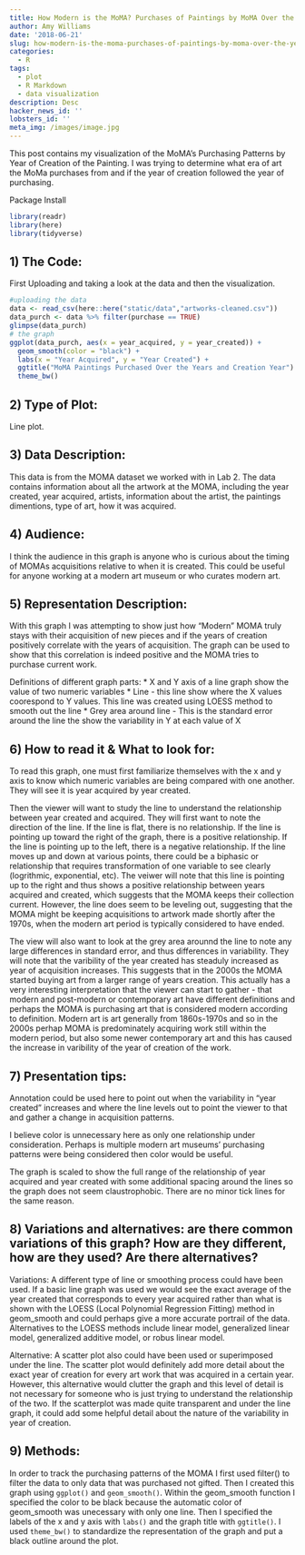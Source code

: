 ```yaml
---
title: How Modern is the MoMA? Purchases of Paintings by MoMA Over the Years
author: Amy Williams
date: '2018-06-21'
slug: how-modern-is-the-moma-purchases-of-paintings-by-moma-over-the-years
categories:
  - R
tags:
  - plot
  - R Markdown
  - data visualization
description: Desc
hacker_news_id: ''
lobsters_id: ''
meta_img: /images/image.jpg
---
```


This post contains my visualization of the MoMA's Purchasing Patterns by Year of Creation of the Painting. I was trying to determine what era of art the MoMa purchases from and if the year of creation followed the year of purchasing.

Package Install
```r
library(readr)
library(here)
library(tidyverse)
```

## 1) The Code:
First Uploading and taking a look at the data and then the visualization. 
```r
#uploading the data
data <- read_csv(here::here("static/data","artworks-cleaned.csv"))
data_purch <- data %>% filter(purchase == TRUE) 
glimpse(data_purch)
# the graph
ggplot(data_purch, aes(x = year_acquired, y = year_created)) + 
  geom_smooth(color = "black") + 
  labs(x = "Year Acquired", y = "Year Created") + 
  ggtitle("MoMA Paintings Purchased Over the Years and Creation Year") +
  theme_bw() 
```
## 2) Type of Plot:

Line plot. 

## 3) Data Description: 

This data is from the MOMA dataset we worked with in Lab 2. The data contains information about all the artwork at the MOMA, including the year created, year acquired, artists, information about the artist, the paintings dimentions, type of art, how it was acquired.  

## 4) Audience:

I think the audience in this graph is anyone who is curious about the timing of MOMAs acquisitions relative to when it is created. This could be useful for anyone working at a modern art museum or who curates modern art. 

## 5) Representation Description: 

With this graph I was attempting to show just how "Modern" MOMA truly stays with their acquisition of new pieces and if the years of creation positively correlate with the years of acquisition. The graph can be used to show that this correlation is indeed positive and the MOMA tries to purchase current work. 

Definitions of different graph parts: 
* X and Y axis of a line graph show the value of two numeric variables 
* Line - this line show where the X values coorespond to Y values. This line was created using LOESS method to smooth out the line
* Grey area around line - This is the standard error around the line the show the variability in Y at each value of X

## 6) How to read it & What to look for: 

To read this graph, one must first familiarize themselves with the x and y axis to know which numeric variables are being compared with one another. They will see it is year acquired by year created.

Then the viewer will want to study the line to understand the relationship between year created and acquired. They will first want to note the direction of the line. If the line is flat, there is no relationship. If the line is pointing up toward the right of the graph, there is a positive relationship. If the line is pointing up to the left, there is a negative relationship. If the line moves up and down at various points, there could be a biphasic or relationship that requires transformation of one variable to see clearly (logrithmic, exponential, etc). The veiwer will note that this line is pointing up to the right and thus shows a positive relationship between years acquired and created, which suggests that the MOMA keeps their collection current. However, the line does seem to be leveling out, suggesting that the MOMA might be keeping acquisitions to artwork made shortly after the 1970s, when the modern art period is typically considered to have ended. 

The view will also want to look at the grey area arounnd the line to note any large differences in standard error, and thus differences in variability. They will note that the varibility of the year created has steaduly increased as year of acquisition increases. This suggests that in the 2000s the MOMA started buying art from a larger range of years creation. This actually has a very interesting interpretation that the viewer can start to gather - that modern and post-modern or contemporary art have different definitions and perhaps the MOMA is purchasing art that is considered modern according to definition. Modern art is art generally from 1860s-1970s and so in the 2000s perhap MOMA is predominately acquiring work still within the modern period, but also some newer contemporary art and this has caused the increase in varibility of the year of creation of the work.  


## 7) Presentation tips: 

Annotation could be used here to point out when the variability in "year created" increases and where the line levels out to point the viewer to that and gather a change in acquisition patterns. 

I believe color is unnecessary here as only one relationship under consideration. Perhaps is multiple modern art museums' purchasing patterns were being considered then color would be useful. 

The graph is scaled to show the full range of the relationship of year acquired and year created with some additional spacing around the lines so the graph does not seem claustrophobic. There are no minor tick lines for the same reason. 


## 8) Variations and alternatives: are there common variations of this graph? How are they different, how are they used? Are there alternatives?

Variations: A different type of line or smoothing process could have been used. If a basic line graph was used we would see the exact average of the year created that corresponds to every year acquired rather than what is shown with the LOESS (Local Polynomial Regression Fitting) method in geom_smooth and could perhaps give a more accurate portrail of the data. Alternatives to the LOESS methods include linear model, generalized linear model, generalized additive model, or robus linear model.

Alternative: A scatter plot also could have been used or superimposed under the line. The scatter plot would definitely add more detail about the exact year of creation for every art work that was acquired in a certain year. However, this alternative would clutter the graph and this level of detail is not necessary for someone who is just trying to understand the relationship of the two. If the scatterplot was made quite transparent and under the line graph, it could add some helpful detail about the nature of the variability in year of creation.  

## 9) Methods:

In order to track the purchasing patterns of the MOMA I first used filter() to filter the data to only data that was purchased not gifted. Then I created this graph using `ggplot()` and `geom_smooth()`. Within the geom_smooth function I specified the color to be black because the automatic color of geom_smooth was unecessary with only one line. Then I specified the labels of the x and y axis with `labs()` and the graph title with `ggtitle()`. I used `theme_bw()` to standardize the representation of the graph and put a black outline around the plot. 
